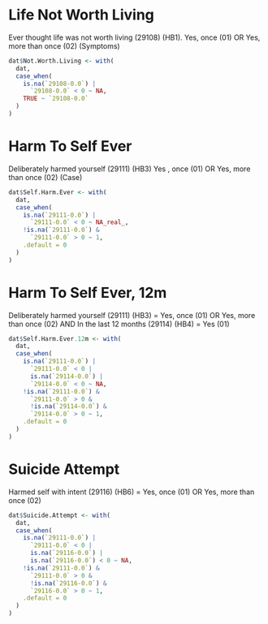# Life Not Worth Living
Ever thought life was not worth living (29108) (HB1). Yes, once (01) OR Yes, more than once (02) (Symptoms)

```r

dat$Not.Worth.Living <- with(
  dat,
  case_when(
    is.na(`29108-0.0`) |
      `29108-0.0` < 0 ~ NA,
    TRUE ~ `29108-0.0`
  )
)

```

# Harm To Self Ever
Deliberately harmed yourself (29111) (HB3) Yes , once (01) OR Yes, more than once (02) (Case)

```r

dat$Self.Harm.Ever <- with(
  dat,
  case_when(
    is.na(`29111-0.0`) |
      `29111-0.0` < 0 ~ NA_real_,
    !is.na(`29111-0.0`) &
      `29111-0.0` > 0 ~ 1,
    .default = 0
  )
)

```

# Harm To Self Ever, 12m
Deliberately harmed yourself (29111) (HB3) = Yes, once (01) OR Yes, more than once (02) AND In the last 12 months (29114) (HB4) = Yes (01)

```r

dat$Self.Harm.Ever.12m <- with(
  dat,
  case_when(
    is.na(`29111-0.0`) |
      `29111-0.0` < 0 |
      is.na(`29114-0.0`) |
      `29114-0.0` < 0 ~ NA,
    !is.na(`29111-0.0`) &
      `29111-0.0` > 0 &
      !is.na(`29114-0.0`) &
      `29114-0.0` > 0 ~ 1,
    .default = 0
  )
)

```

# Suicide Attempt
Harmed self with intent (29116) (HB6) = Yes, once (01) OR Yes, more than once (02)

```r

dat$Suicide.Attempt <- with(
  dat,
  case_when(
    is.na(`29111-0.0`) |
      `29111-0.0` < 0 |
      is.na(`29116-0.0`) |
      is.na(`29116-0.0`) < 0 ~ NA,
    !is.na(`29111-0.0`) &
      `29111-0.0` > 0 &
      !is.na(`29116-0.0`) &
      `29116-0.0` > 0 ~ 1,
    .default = 0
  )
)

```
